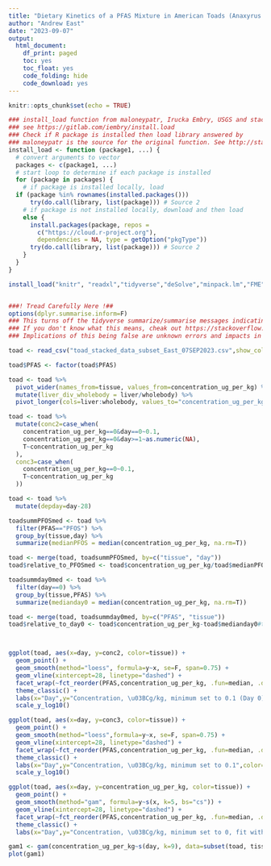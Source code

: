 ---
title: "Dietary Kinetics of a PFAS Mixture in American Toads (Anaxyrus americanus)"
author: "Andrew East"
date: "2023-09-07"
output:
  html_document:
    df_print: paged
    toc: yes
    toc_float: yes
    code_folding: hide
    code_download: yes
---

```{r}
knitr::opts_chunk$set(echo = TRUE)
```



```{r, message=F, warning=F }
### install_load function from maloneypatr, Irucka Embry, USGS and stack overflow 
### see https://gitlab.com/iembry/install.load
### Check if R package is installed then load library answered by
###	maloneypatr is the source for the original function. See http://stackoverflow.com/questions/15155814/check-if-r-package-is-installed-then-load-library
install_load <- function (package1, ...) {
  # convert arguments to vector
  packages <- c(package1, ...)
  # start loop to determine if each package is installed
  for (package in packages) {
    # if package is installed locally, load
  if (package %in% rownames(installed.packages()))
      try(do.call(library, list(package))) # Source 2
    # if package is not installed locally, download and then load
    else {
      install.packages(package, repos =
        c("https://cloud.r-project.org"),
        dependencies = NA, type = getOption("pkgType"))
      try(do.call(library, list(package))) # Source 2
    }
  }
}

install_load("knitr", "readxl","tidyverse","deSolve","minpack.lm","FME","ggpubr", "nlstools", "investr","propagate",  "mgcv")


###! Tread Carefully Here !##
options(dplyr.summarise.inform=F) 
### This turns off the tidyverse summarize/summarise messages indicating default grouping patterns in resultant tibbles ##
### If you don't know what this means, cheak out https://stackoverflow.com/questions/62140483/how-to-interpret-dplyr-message-summarise-regrouping-output-by-x-override
### Implications of this being false are unknown errors and impacts in other activities in this R session!


```

```{r}

toad <- read_csv("toad_stacked_data_subset_East_07SEP2023.csv",show_col_types=F)

toad$PFAS <- factor(toad$PFAS)

toad <- toad %>%
  pivot_wider(names_from=tissue, values_from=concentration_ug_per_kg) %>%
  mutate(liver_div_wholebody = liver/wholebody) %>%
  pivot_longer(cols=liver:wholebody, values_to="concentration_ug_per_kg", names_to="tissue")

toad <- toad %>%
  mutate(conc2=case_when(
    concentration_ug_per_kg==0&day==0~0.1,
    concentration_ug_per_kg==0&day>=1~as.numeric(NA),
    T~concentration_ug_per_kg
  ),
  conc3=case_when(
    concentration_ug_per_kg==0~0.1,
    T~concentration_ug_per_kg
  ))

toad <- toad %>%
  mutate(depday=day-28)

toadsummPFOSmed <- toad %>%
  filter(PFAS=="PFOS") %>%
  group_by(tissue,day) %>%
  summarize(medianPFOS = median(concentration_ug_per_kg, na.rm=T))

toad <- merge(toad, toadsummPFOSmed, by=c("tissue", "day"))
toad$relative_to_PFOSmed <- toad$concentration_ug_per_kg/toad$medianPFOS

toadsummday0med <- toad %>%
  filter(day==0) %>%
  group_by(tissue,PFAS) %>%
  summarize(medianday0 = median(concentration_ug_per_kg, na.rm=T))

toad <- merge(toad, toadsummday0med, by=c("PFAS", "tissue"))
toad$relative_to_day0 <- toad$concentration_ug_per_kg-toad$medianday0#toad$concentration_ug_per_kg/toad$medianday0




```



```{r, warning=F, message=F}

ggplot(toad, aes(x=day, y=conc2, color=tissue)) +
  geom_point() +
  geom_smooth(method="loess", formula=y~x, se=F, span=0.75) +
  geom_vline(xintercept=28, linetype="dashed") +
  facet_wrap(~fct_reorder(PFAS,concentration_ug_per_kg, .fun=median, .desc=T), scales="free_y") +
  theme_classic() +
  labs(x="Day",y="Concentration, \u03BCg/kg, minimum set to 0.1 (Day 0) or NA (Day > 1)",color="Tissue") +
  scale_y_log10()

```



```{r}

ggplot(toad, aes(x=day, y=conc3, color=tissue)) +
  geom_point() +
  geom_smooth(method="loess",formula=y~x, se=F, span=0.75) +
  geom_vline(xintercept=28, linetype="dashed") +
  facet_wrap(~fct_reorder(PFAS,concentration_ug_per_kg, .fun=median, .desc=T), scales="free_y") +
  theme_classic() +
  labs(x="Day",y="Concentration, \u03BCg/kg, minimum set to 0.1",color="Tissue") +
  scale_y_log10()

```

```{r}

ggplot(toad, aes(x=day, y=concentration_ug_per_kg, color=tissue)) +
  geom_point() +
  geom_smooth(method="gam", formula=y~s(x, k=5, bs="cs")) +
  geom_vline(xintercept=28, linetype="dashed") +
  facet_wrap(~fct_reorder(PFAS,concentration_ug_per_kg, .fun=median, .desc=T), scales="free_y") +
  theme_classic() +
  labs(x="Day",y="Concentration, \u03BCg/kg, minimum set to 0, fit with GAM(bs=cs,k=5)",color="Tissue")

```

```{r}

gam1 <- gam(concentration_ug_per_kg~s(day, k=9), data=subset(toad, tissue=="liver"))
plot(gam1)

```
